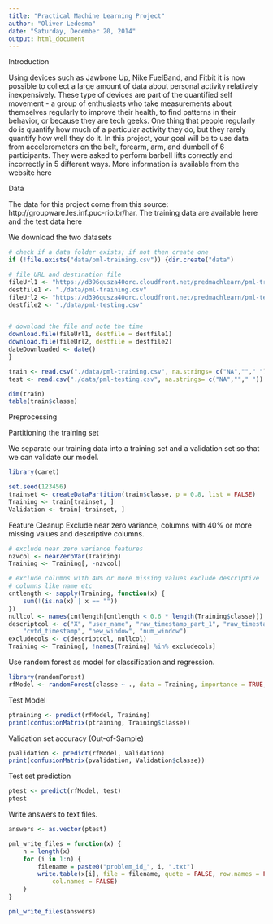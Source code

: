 ```yaml
---
title: "Practical Machine Learning Project"
author: "Oliver Ledesma"
date: "Saturday, December 20, 2014"
output: html_document
---
```


Introduction

Using devices such as Jawbone Up, Nike FuelBand, and Fitbit it is now possible to collect a large amount of data about personal activity relatively inexpensively. These type of devices are part of the quantified self movement - a group of enthusiasts who take measurements about themselves regularly to improve their health, to find patterns in their behavior, or because they are tech geeks. One thing that people regularly do is quantify how much of a particular activity they do, but they rarely quantify how well they do it. In this project, your goal will be to use data from accelerometers on the belt, forearm, arm, and dumbell of 6 participants. They were asked to perform barbell lifts correctly and incorrectly in 5 different ways. More information is available from the website here

Data

The data for this project come from this source: http://groupware.les.inf.puc-rio.br/har.
The training data are available here and the test data here

We download the two datasets

```r
# check if a data folder exists; if not then create one
if (!file.exists("data/pml-training.csv")) {dir.create("data")

# file URL and destination file
fileUrl1 <- "https://d396qusza40orc.cloudfront.net/predmachlearn/pml-training.csv"
destfile1 <- "./data/pml-training.csv"
fileUrl2 <- "https://d396qusza40orc.cloudfront.net/predmachlearn/pml-testing.csv"
destfile2 <- "./data/pml-testing.csv"


# download the file and note the time
download.file(fileUrl1, destfile = destfile1)
download.file(fileUrl2, destfile = destfile2)
dateDownloaded <- date()
}

train <- read.csv("./data/pml-training.csv", na.strings= c("NA",""," "))
test <- read.csv("./data/pml-testing.csv", na.strings= c("NA",""," "))
```

```r
dim(train)
table(train$classe)
```

Preprocessing

Partitioning the training set

We separate our training data into a training set and a validation set so that we can validate our model.

```r
library(caret)
```

```r
set.seed(123456)
trainset <- createDataPartition(train$classe, p = 0.8, list = FALSE)
Training <- train[trainset, ]
Validation <- train[-trainset, ]
```

Feature Cleanup
Exclude near zero variance, columns with 40% or more missing values and descriptive columns.

```r
# exclude near zero variance features
nzvcol <- nearZeroVar(Training)
Training <- Training[, -nzvcol]

# exclude columns with 40% or more missing values exclude descriptive
# columns like name etc
cntlength <- sapply(Training, function(x) {
    sum(!(is.na(x) | x == ""))
})
nullcol <- names(cntlength[cntlength < 0.6 * length(Training$classe)])
descriptcol <- c("X", "user_name", "raw_timestamp_part_1", "raw_timestamp_part_2", 
    "cvtd_timestamp", "new_window", "num_window")
excludecols <- c(descriptcol, nullcol)
Training <- Training[, !names(Training) %in% excludecols]
```

Use random forest as model for classification and regression.

```r
library(randomForest)
rfModel <- randomForest(classe ~ ., data = Training, importance = TRUE, ntrees = 10)
```

Test Model

```r
ptraining <- predict(rfModel, Training)
print(confusionMatrix(ptraining, Training$classe))
```

Validation set accuracy (Out-of-Sample)

```r
pvalidation <- predict(rfModel, Validation)
print(confusionMatrix(pvalidation, Validation$classe))
```

Test set prediction

```r
ptest <- predict(rfModel, test)
ptest
```

Write answers to text files.

```r
answers <- as.vector(ptest)

pml_write_files = function(x) {
    n = length(x)
    for (i in 1:n) {
        filename = paste0("problem_id_", i, ".txt")
        write.table(x[i], file = filename, quote = FALSE, row.names = FALSE, 
            col.names = FALSE)
    }
}

pml_write_files(answers)
```